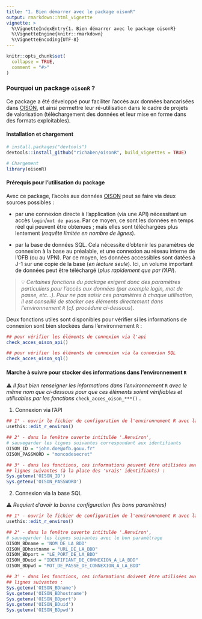 ```yaml
---
title: "1. Bien démarrer avec le package oisonR"
output: rmarkdown::html_vignette
vignette: >
  %\VignetteIndexEntry{1. Bien démarrer avec le package oisonR}
  %\VignetteEngine{knitr::rmarkdown}
  %\VignetteEncoding{UTF-8}
---
```


```r
knitr::opts_chunk$set(
  collapse = TRUE,
  comment = "#>"
)
```

### Pourquoi un package `oisonR` ?

Ce package a été développé pour faciliter l’accès aux données bancarisées dans [OISON](https://oison.ofb.fr/), et ainsi permettre leur ré-utilisation dans le cadre de projets de valorisation (téléchargement des données et leur mise en forme dans des formats exploitables).

#### Installation et chargement

```r
# install.packages("devtools")
devtools::install_github("richaben/oisonR", build_vignettes = TRUE)

# Chargement
library(oisonR)
```

#### Prérequis pour l'utilisation du package

Avec ce package, l'accès aux données [OISON](https://oison.ofb.fr/) peut se faire via deux sources possibles :

-   par une connexion directe à l'application (via une API) nécessitant un accès `login`/`mot de passe`. Par ce moyen, ce sont les données en temps réel qui peuvent être obtenues ; mais elles sont téléchargées plus lentement (*requête limitée en nombre de lignes*).

-   par la base de données SQL. Cela nécessite d'obtenir les paramètres de connexion à la base au préalable, et une connexion au réseau interne de l'OFB (ou au VPN). Par ce moyen, les données accessibles sont datées à J-1 sur une copie de la base (*en lecture seule*). Ici, un volume important de données peut être téléchargé (*plus rapidement que par l'API*).

> 💡 *Certaines fonctions du package exigent donc des paramètres particuliers pour l'accès aux données (par exemple login, mot de passe, etc...). Pour ne pas saisir ces paramètres à chaque utilisation, il est conseillé de stocker ces éléments directement dans l’environnement `R`* (*cf. procédure ci-dessous*).

Deux fonctions utiles sont disponibles pour vérifier si les informations de connexion sont bien stockées dans l'environnement `R` :

```r
## pour vérifier les éléments de connexion via l'api
check_acces_oison_api()

## pour vérifier les éléments de connexion via la connexion SQL
check_acces_oison_sql()
```

#### Marche à suivre pour stocker des informations dans l'environnement `R`

⚠ *Il faut bien renseigner les informations dans l'environnement* `R` *avec le même nom que ci-dessous pour que ces éléments soient vérifiables et utilisables par les fonctions* `check_acces_oison_***()` .

1.  Connexion via l'API

```r
## 1° - ouvrir le fichier de configuration de l'environnement R avec la fonction :
usethis::edit_r_environ()

## 2° - dans la fenêtre ouverte intitulée '.Renviron', 
# sauvegarder les lignes suivantes correspondant aux identifiants
OISON_ID = "john.doe@ofb.gouv.fr"
OISON_PASSWORD = "moncodesecret"

## 3° - dans les fonctions, ces informations peuvent être utilisées avec les 
## lignes suivantes (à la place des 'vrais' identifiants) :
Sys.getenv('OISON_ID')
Sys.getenv('OISON_PASSWORD')
```

2.  Connexion via la base SQL

⚠ *Requiert d'avoir la bonne configuration (les bons paramètres)*

```r
## 1° - ouvrir le fichier de configuration de l'environnement R avec la fonction :
usethis::edit_r_environ()

## 2° - dans la fenêtre ouverte intitulée '.Renviron', 
# sauvegarder les lignes suivantes avec le bon paramétrage
OISON_BDname = 'NOM_DE_LA_BDD'
OISON_BDhostname = "URL_DE_LA_BDD"
OISON_BDport = "LE_PORT_DE_LA_BDD"
OISON_BDuid = "IDENTIFIANT_DE_CONNEXION_A_LA_BDD"
OISON_BDpwd = "MOT_DE_PASSE_DE_CONNEXION_A_LA_BDD"

## 3° - dans les fonctions, ces informations doivent être utilisées avec les
## lignes suivantes :
Sys.getenv('OISON_BDname')
Sys.getenv('OISON_BDhostname')
Sys.getenv('OISON_BDport')
Sys.getenv('OISON_BDuid')
Sys.getenv('OISON_BDpwd')
```



